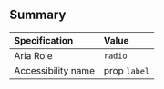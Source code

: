 ## Summary

| Specification      | Value        |
| :----------------- | :----------- |
| Aria Role          | `radio`      |
| Accessibility name | prop `label` |
